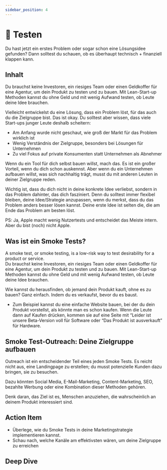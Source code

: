 ```yaml
---
sidebar_position: 4
---
```


# 🧪 Testen

<Admonition icon="📍">
  Du hast jetzt ein erstes Problem oder sogar schon eine Lösungsidee gefunden? Dann solltest du schauen, ob es überhaupt technisch + finanziell klappen kann.
</Admonition>

## Inhalt

Du brauchst keine Investoren, ein riesiges Team oder einen Geldkoffer für eine Agentur, um dein Produkt zu testen und zu bauen. Mit Lean-Start-up Methoden kannst du ohne Geld und mit wenig Aufwand testen, ob Leute deine Idee brauchen.

Vielleicht entwickelst du eine Lösung, dass ein Problem löst, für das auch du die Zielgruppe bist. Das ist okay. Du solltest aber wissen, dass viele Start-ups junger Leute deshalb scheitern:

- Am Anfang wurde nicht geschaut, wie groß der Markt für das Problem wirklich ist
- Wenig Verständnis der Zielgruppe, besonders bei Lösungen für Unternehmen
- Zu viel Fokus auf private Konsumenten statt Unternehmen als Abnehmer

Wenn du ein Tool für dich selbst bauen willst, mach das. Es ist ein großer Vorteil, wenn du dich schon auskennst. Aber wenn du ein Unternehmen aufbauen willst, was sich nachhaltig trägt, musst du mit anderen Leuten in deiner Zielgruppe reden.

Wichtig ist, dass du dich nicht in deine konkrete Idee verliebst, sondern in das Problem dahinter, das dich fasziniert. Denn du solltest immer flexibel bleiben, deine Idee/Strategie anzupassen, wenn du merkst, dass du das Problem anders besser lösen kannst. Deine erste Idee ist selten die, die am Ende das Problem am besten löst.

PS: Ja, Apple macht wenig Nutzertests und entscheidet das Meiste intern. Aber du bist (noch) nicht Apple.

## Was ist ein Smoke Tests?

<Admonition icon="📍">
A smoke test, or smoke testing, is a low-risk way to test desirability for a product or service.
</Admonition>

<aside>
Du brauchst keine Investoren, ein riesiges Team oder einen Geldkoffer für eine Agentur, um dein Produkt zu testen und zu bauen. Mit Lean-Start-up Methoden kannst du ohne Geld und mit wenig Aufwand testen, ob Leute deine Idee brauchen.

</aside>

Wie kannst du herausfinden, ob jemand dein Produkt kauft, ohne es zu bauen? Ganz einfach. Indem du es verkaufst, bevor du es baust.

- Zum Beispiel kannst du eine einfache Website bauen, bei der du dein Produkt vorstellst, als könnte man es schon kaufen. Wenn die Leute dann auf Kaufen drücken, kommen sie auf eine Seite mit “Leider ist unsere Beta-Version voll für Software oder “Das Produkt ist ausverkauft” für Hardware.

## Smoke Test-Outreach: Deine Zielgruppe aufbauen

Outreach ist ein entscheidender Teil eines jeden Smoke Tests. Es reicht nicht aus, eine Landingpage zu erstellen; du musst potenzielle Kunden dazu bringen, sie zu besuchen.

Dazu könnten Social Media, E-Mail-Marketing, Content-Marketing, SEO, bezahlte Werbung oder eine Kombination dieser Methoden gehören.

Denk daran, das Ziel ist es, Menschen anzuziehen, die wahrscheinlich an deinem Produkt interessiert sind.

## Action Item

- Überlege, wie du Smoke Tests in deine Marketingstrategie implementieren kannst.
- Schau nach, welche Kanäle am effektivsten wären, um deine Zielgruppe zu erreichen

<YouTube videoId="SLvDvNL9OIU" />

## Deep Dive

<TwoColumns>
  <YouTube videoId="pMIPHHd6k1A" />
  <YouTube videoId="RSaIOCHbuYw" />
  <YouTube videoId="C27RVio2rOs" />
  <YouTube videoId="H6uiJxNtXB0" />
</TwoColumns>
